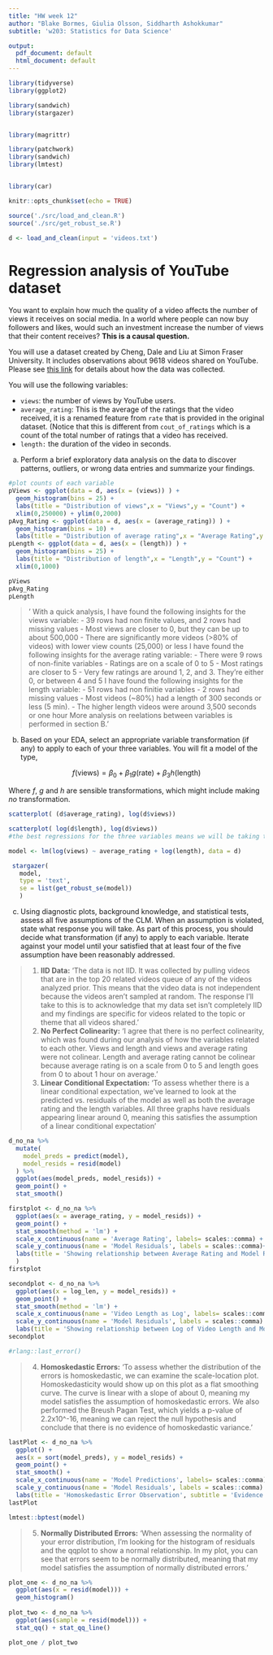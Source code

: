 ```yaml
---
title: "HW week 12"
author: "Blake Bormes, Giulia Olsson, Siddharth Ashokkumar"
subtitle: 'w203: Statistics for Data Science'

output:
  pdf_document: default
  html_document: default
---
```


```r
library(tidyverse)
library(ggplot2) 

library(sandwich)
library(stargazer)


library(magrittr)

library(patchwork)
library(sandwich)
library(lmtest)


library(car)
```

```r
knitr::opts_chunk$set(echo = TRUE)
```

```r
source('./src/load_and_clean.R')
source('./src/get_robust_se.R')
```

```r
d <- load_and_clean(input = 'videos.txt')
```
# Regression analysis of YouTube dataset

You want to explain how much the quality of a video affects the number of views it receives on social media. In a world where people can now buy followers and likes, would such an investment increase the number of views that their content receives?  **This is a causal question.** 

You will use a dataset created by Cheng, Dale and Liu at Simon Fraser University.  It includes observations about 9618 videos shared on YouTube.  Please see [this link](http://netsg.cs.sfu.ca/youtubedata/) for details about how the data was collected.

You will use the following variables:

- `views`: the number of views by YouTube users.
- `average_rating`: This is the average of the ratings that the video received, it is a renamed feature from `rate` that is provided in the original dataset. (Notice that this is different from `cout_of_ratings` which is a count of the total number of ratings that a video has received. 
- `length:` the duration of the video in seconds.

a. Perform a brief exploratory data analysis on the data to discover patterns, outliers, or wrong data entries and summarize your findings.

```r
#plot counts of each variable
pViews <- ggplot(data = d, aes(x = (views)) ) +
  geom_histogram(bins = 25) +
  labs(title = "Distribution of views",x = "Views",y = "Count") +
  xlim(0,250000) + ylim(0,2000)
pAvg_Rating <- ggplot(data = d, aes(x = (average_rating)) ) +
  geom_histogram(bins = 10) +
  labs(title = "Distribution of average rating",x = "Average Rating",y = "Count")
pLength <- ggplot(data = d, aes(x = (length)) ) +
  geom_histogram(bins = 25) +
  labs(title = "Distribution of length",x = "Length",y = "Count") +
  xlim(0,1000)

pViews
pAvg_Rating
pLength
```
> '
With a quick analysis, I have found the following insights for the views variable:
- 39 rows had non finite values, and 2 rows had missing values
- Most views are closer to 0, but they can be up to about 500,000
- There are significantly more videos (>80% of videos) with lower view counts (25,000) or less
I have found the following insights for the average rating variable:
- There were 9 rows of non-finite variables
- Ratings are on a scale of 0 to 5
- Most ratings are closer to 5
- Very few ratings are around 1, 2, and 3. They're either 0, or between 4 and 5
I have found the following insights for the length variable:
- 51 rows had non finitie variables
- 2 rows had missing values
- Most videos (~80%) had a length of 300 seconds or less (5 min).
- The higher length videos were around 3,500 seconds or one hour
More analysis on reelations between variables is performed in section B.'

b. Based on your EDA, select an appropriate variable transformation (if any) to apply to each of your three variables.  You will fit a model of the type,

$$
  f(\text{views}) = \beta_0 + \beta_1 g(\text{rate})  + \beta_3 h(\text{length})
$$ 

Where $f$, $g$ and $h$ are sensible transformations, which might include making *no* transformation. 
```r
scatterplot( (d$average_rating), log(d$views)) 

scatterplot( log(d$length), log(d$views)) 
#the best regressions for the three variables means we will be taking the log of views and the log of length.

```


```r
model <- lm(log(views) ~ average_rating + log(length), data = d)

 stargazer(
   model, 
   type = 'text', 
   se = list(get_robust_se(model))
   )


```



c. Using diagnostic plots, background knowledge, and statistical tests, assess all five assumptions of the CLM. When an assumption is violated, state what response you will take.  As part of this process, you should decide what transformation (if any) to apply to each variable. Iterate against your model until your satisfied that at least four of the five assumption have been reasonably addressed. 

> 1. **IID Data:** 'The data is not IID. It was collected by pulling videos that are in the top 20 related videos queue of any of the videos analyzed prior. This means that the video data is not independent because the videos aren't sampled at random. The response I'll take to this is to acknowledge that my data set isn't completely IID and my findings are specific for videos related to the topic or theme that all videos shared.'
> 2. **No Perfect Colinearity:** 'I agree that there is no perfect colinearity, which was found during our analysis of how the variables related to each other. Views and length and views and average rating were not colinear. Length and average rating cannot be colinear because average rating is on a scale from 0 to 5 and length goes from 0 to about 1 hour on average.' 
> 3. **Linear Conditional Expectation:** 'To assess whether there is a linear conditional expectation, we've learned to look at the predicted vs. residuals of the model as well as both the average rating and the length variables. All three graphs have residuals appearing linear around 0, meaning this satisfies the assumption of a linear conditional expectation' 

```r
d_no_na %>% 
  mutate(
    model_preds = predict(model), 
    model_resids = resid(model)
  ) %>% 
  ggplot(aes(model_preds, model_resids)) + 
  geom_point() + 
  stat_smooth()

firstplot <- d_no_na %>%
  ggplot(aes(x = average_rating, y = model_resids)) +
  geom_point() +
  stat_smooth(method = 'lm') +
  scale_x_continuous(name = 'Average Rating', labels= scales::comma) +
  scale_y_continuous(name = 'Model Residuals', labels = scales::comma)+
  labs(title = 'Showing relationship between Average Rating and Model Residuals', subtitle = 'Shows that data is distributed'
  )
firstplot

secondplot <- d_no_na %>%
  ggplot(aes(x = log_len, y = model_resids)) +
  geom_point() +
  stat_smooth(method = 'lm') +
  scale_x_continuous(name = 'Video Length as Log', labels= scales::comma) +
  scale_y_continuous(name = 'Model Residuals', labels = scales::comma) +
  labs(title = 'Showing relationship between Log of Video Length and Model Residuals', subtitle = 'Shows that data is distributed')
secondplot

```
```r

#rlang::last_error()


```
> 4. **Homoskedastic Errors:** 'To assess whether the distribution of the errors is homoskedastic, we can examine the scale-location plot. Homoskedasticity would show up on this plot as a flat smoothing curve. The curve is linear with a slope of about 0, meaning my model satisfies the assumption of homoskedastic errors. We also performed the Breush Pagan Test, which yields a p-value of 2.2x10^-16, meaning we can reject the null hypothesis and conclude that there is no evidence of homoskedastic variance. '

```r
lastPlot <- d_no_na %>%
  ggplot() +
  aes(x = sort(model_preds), y = model_resids) +
  geom_point() +
  stat_smooth() +
  scale_x_continuous(name = 'Model Predictions', labels= scales::comma) +
  scale_y_continuous(name = 'Model Residuals', labels = scales::comma) +
  labs(title = 'Homoskedastic Error Observation', subtitle = 'Evidence of heteroskedastic variance')
lastPlot

lmtest::bptest(model)
```

> 5. **Normally Distributed Errors:** 'When assessing the normality of your error distribution, I'm looking for the histogram of residuals and the qqplot to show a normal relationship. 
In my  plot, you can see that errors seem to be normally distributed, meaning that my model satisfies the assumption of normally distributed errors.'

```r
plot_one <- d_no_na %>% 
  ggplot(aes(x = resid(model))) + 
  geom_histogram()
  
plot_two <- d_no_na %>% 
  ggplot(aes(sample = resid(model))) + 
  stat_qq() + stat_qq_line()

plot_one / plot_two
```

